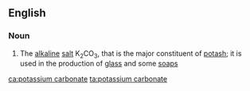 ==English==

===Noun===
{{wikipedia}}
{{en-noun|head=[[potassium]] [[carbonate]]|-}}

# {{label|en|inorganic compound}} The [[alkaline]] [[salt]] K<sub>2</sub>CO<sub>3</sub>, that is the major constituent of [[potash]]; it is used in the production of [[glass]] and some [[soap]]s

[[ca:potassium carbonate]]
[[ta:potassium carbonate]]